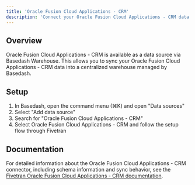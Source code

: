 ```yaml
---
title: 'Oracle Fusion Cloud Applications - CRM'
description: 'Connect your Oracle Fusion Cloud Applications - CRM data to Basedash'
---
```


## Overview

Oracle Fusion Cloud Applications - CRM is available as a data source via Basedash Warehouse. This allows you to sync your Oracle Fusion Cloud Applications - CRM data into a centralized warehouse managed by Basedash.

## Setup

1. In Basedash, open the command menu (⌘K) and open "Data sources"
2. Select "Add data source"
3. Search for "Oracle Fusion Cloud Applications - CRM"
4. Select Oracle Fusion Cloud Applications - CRM and follow the setup flow through Fivetran

## Documentation

For detailed information about the Oracle Fusion Cloud Applications - CRM connector, including schema information and sync behavior, see the [Fivetran Oracle Fusion Cloud Applications - CRM documentation](https://fivetran.com/docs/connectors/applications/oracle-fusion-cloud-applications/oracle-fusion-crm).
